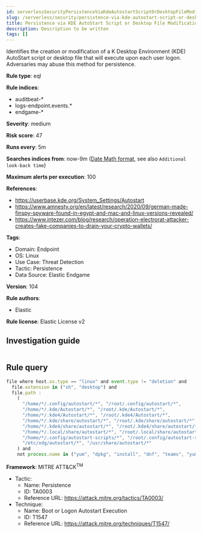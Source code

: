```yaml
---
id: serverlessSecurityPersistenceViaKdeAutostartScriptOrDesktopFileModification
slug: /serverless/security/persistence-via-kde-autostart-script-or-desktop-file-modification
title: Persistence via KDE AutoStart Script or Desktop File Modification
description: Description to be written
tags: []
---
```


<div id="persistence-via-kde-autostart-script-or-desktop-file-modification"></div>

Identifies the creation or modification of a K Desktop Environment (KDE) AutoStart script or desktop file that will execute upon each user logon. Adversaries may abuse this method for persistence.

**Rule type**: eql

**Rule indices**: 

* auditbeat-*
* logs-endpoint.events.*
* endgame-*

**Severity**: medium

**Risk score**: 47

**Runs every**: 5m

**Searches indices from**: now-9m ([Date Math format](((ref))/common-options.html#date-math), see also <DocLink id="serverlessSecurityRulesUiCreate" section="set-the-rules-schedule">`Additional look-back time`</DocLink>)

**Maximum alerts per execution**: 100

**References**: 

* https://userbase.kde.org/System_Settings/Autostart
* https://www.amnesty.org/en/latest/research/2020/09/german-made-finspy-spyware-found-in-egypt-and-mac-and-linux-versions-revealed/
* https://www.intezer.com/blog/research/operation-electrorat-attacker-creates-fake-companies-to-drain-your-crypto-wallets/

**Tags**: 

* Domain: Endpoint
* OS: Linux
* Use Case: Threat Detection
* Tactic: Persistence
* Data Source: Elastic Endgame

**Version**: 104

**Rule authors**: 

* Elastic

**Rule license**: Elastic License v2

## Investigation guide

```markdown

```

## Rule query

```js
file where host.os.type == "linux" and event.type != "deletion" and
  file.extension in ("sh", "desktop") and
  file.path :
    (
      "/home/*/.config/autostart/*", "/root/.config/autostart/*",
      "/home/*/.kde/Autostart/*", "/root/.kde/Autostart/*",
      "/home/*/.kde4/Autostart/*", "/root/.kde4/Autostart/*",
      "/home/*/.kde/share/autostart/*", "/root/.kde/share/autostart/*",
      "/home/*/.kde4/share/autostart/*", "/root/.kde4/share/autostart/*",
      "/home/*/.local/share/autostart/*", "/root/.local/share/autostart/*",
      "/home/*/.config/autostart-scripts/*", "/root/.config/autostart-scripts/*",
      "/etc/xdg/autostart/*", "/usr/share/autostart/*"
    ) and
    not process.name in ("yum", "dpkg", "install", "dnf", "teams", "yum-cron", "dnf-automatic")

```

**Framework**: MITRE ATT&CK<sup>TM</sup>

* Tactic:
    * Name: Persistence
    * ID: TA0003
    * Reference URL: https://attack.mitre.org/tactics/TA0003/
* Technique:
    * Name: Boot or Logon Autostart Execution
    * ID: T1547
    * Reference URL: https://attack.mitre.org/techniques/T1547/

